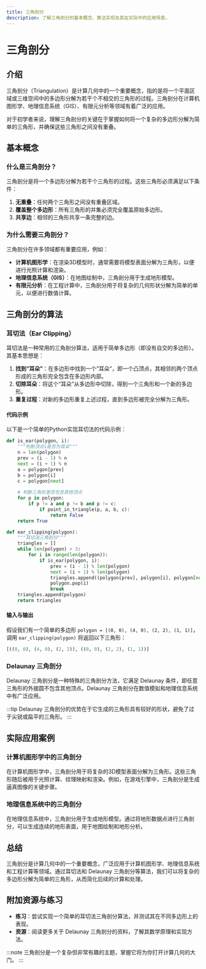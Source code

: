 ```yaml
---
title: 三角剖分
description: 了解三角剖分的基本概念、算法实现及其在实际中的应用场景。
---
```


# 三角剖分

## 介绍

三角剖分（Triangulation）是计算几何中的一个重要概念，指的是将一个平面区域或三维空间中的多边形分解为若干个不相交的三角形的过程。三角剖分在计算机图形学、地理信息系统（GIS）、有限元分析等领域有着广泛的应用。

对于初学者来说，理解三角剖分的关键在于掌握如何将一个复杂的多边形分解为简单的三角形，并确保这些三角形之间没有重叠。

## 基本概念

### 什么是三角剖分？

三角剖分是将一个多边形分解为若干个三角形的过程。这些三角形必须满足以下条件：

1. **无重叠**：任何两个三角形之间没有重叠区域。
2. **覆盖整个多边形**：所有三角形的并集必须完全覆盖原始多边形。
3. **共享边**：相邻的三角形共享一条完整的边。

### 为什么需要三角剖分？

三角剖分在许多领域都有重要应用，例如：

- **计算机图形学**：在渲染3D模型时，通常需要将模型表面分解为三角形，以便进行光照计算和渲染。
- **地理信息系统（GIS）**：在地图绘制中，三角剖分用于生成地形模型。
- **有限元分析**：在工程计算中，三角剖分用于将复杂的几何形状分解为简单的单元，以便进行数值计算。

## 三角剖分的算法

### 耳切法（Ear Clipping）

耳切法是一种常用的三角剖分算法，适用于简单多边形（即没有自交的多边形）。其基本思想是：

1. **找到“耳朵”**：在多边形中找到一个“耳朵”，即一个凸顶点，其相邻的两个顶点形成的三角形完全包含在多边形内部。
2. **切除耳朵**：将这个“耳朵”从多边形中切除，得到一个三角形和一个新的多边形。
3. **重复过程**：对新的多边形重复上述过程，直到多边形被完全分解为三角形。

#### 代码示例

以下是一个简单的Python实现耳切法的代码示例：

```python
def is_ear(polygon, i):
    """判断顶点i是否为耳朵"""
    n = len(polygon)
    prev = (i - 1) % n
    next = (i + 1) % n
    a = polygon[prev]
    b = polygon[i]
    c = polygon[next]
    
    # 判断三角形是否包含其他顶点
    for p in polygon:
        if p != a and p != b and p != c:
            if point_in_triangle(p, a, b, c):
                return False
    return True

def ear_clipping(polygon):
    """耳切法三角剖分"""
    triangles = []
    while len(polygon) > 3:
        for i in range(len(polygon)):
            if is_ear(polygon, i):
                prev = (i - 1) % len(polygon)
                next = (i + 1) % len(polygon)
                triangles.append((polygon[prev], polygon[i], polygon[next]))
                polygon.pop(i)
                break
    triangles.append(polygon)
    return triangles
```

#### 输入与输出

假设我们有一个简单的多边形 `polygon = [(0, 0), (4, 0), (2, 2), (1, 1)]`，调用 `ear_clipping(polygon)` 将返回以下三角形：

```python
[((0, 0), (4, 0), (2, 2)), ((0, 0), (2, 2), (1, 1))]
```

### Delaunay 三角剖分

Delaunay 三角剖分是一种特殊的三角剖分方法，它满足 Delaunay 条件，即任意三角形的外接圆不包含其他顶点。Delaunay 三角剖分在数值模拟和地理信息系统中有广泛应用。

:::tip
Delaunay 三角剖分的优势在于它生成的三角形具有较好的形状，避免了过于尖锐或扁平的三角形。
:::

## 实际应用案例

### 计算机图形学中的三角剖分

在计算机图形学中，三角剖分用于将复杂的3D模型表面分解为三角形。这些三角形随后被用于光照计算、纹理映射和渲染。例如，在游戏引擎中，三角剖分是生成逼真图像的关键步骤。

### 地理信息系统中的三角剖分

在地理信息系统中，三角剖分用于生成地形模型。通过将地形数据点进行三角剖分，可以生成连续的地形表面，用于地图绘制和地形分析。

## 总结

三角剖分是计算几何中的一个重要概念，广泛应用于计算机图形学、地理信息系统和工程计算等领域。通过耳切法和 Delaunay 三角剖分等算法，我们可以将复杂的多边形分解为简单的三角形，从而简化后续的计算和处理。

## 附加资源与练习

- **练习**：尝试实现一个简单的耳切法三角剖分算法，并测试其在不同多边形上的表现。
- **资源**：阅读更多关于 Delaunay 三角剖分的资料，了解其数学原理和实现方法。

:::note
三角剖分是一个复杂但非常有趣的主题，掌握它将为你打开计算几何的大门。
:::
